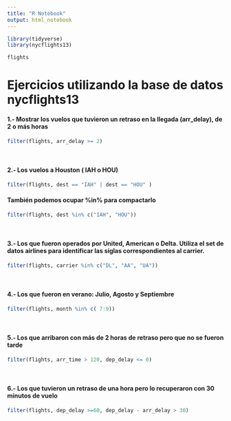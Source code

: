 ```yaml
---
title: "R Notebook"
output: html_notebook
---
```


```r
library(tidyverse)
library(nycflights13)
```

```r
flights
```

# Ejercicios utilizando la base de datos nycflights13
#### 1.- Mostrar los vuelos que tuvieron un retraso en la llegada (arr_delay), de 2 o más horas
```r
filter(flights, arr_delay >= 2)
```
<br>

#### 2.- Los vuelos a Houston ( IAH o HOU)
```r
filter(flights, dest == "IAH" | dest == "HOU" )
```
#### También podemos ocupar %in% para compactarlo
```r
filter(flights, dest %in% c("IAH", "HOU"))
```



<br>

#### 3.- Los que fueron operados por United, American o Delta. Utiliza el set de datos airlines para identificar las siglas correspondientes al carrier.
```r
filter(flights, carrier %in% c("DL", "AA", "UA"))
```
<br>

#### 4.- Los que fueron en verano: Julio, Agosto y Septiembre
```r
filter(flights, month %in% c( 7:9))
```
<br>

#### 5.- Los que arribaron con más de 2 horas de retraso pero que no se fueron tarde
```r
filter(flights, arr_time > 120, dep_delay <= 0)
```
<br>

#### 6.- Los que tuvieron un retraso de una hora pero lo recuperaron con 30 minutos de vuelo
```r
filter(flights, dep_delay >=60, dep_delay - arr_delay > 30)
```

